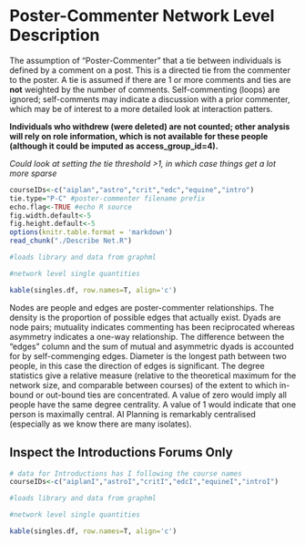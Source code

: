 Poster-Commenter Network Level Description
========================================================

The assumption of "Poster-Commenter" that a tie between individuals is defined by a comment on a post. This is a directed tie from the commenter to the poster. A tie is assumed if there are 1 or more comments and ties are **not** weighted by the number of comments. Self-commenting (loops) are ignored; self-comments may indicate a discussion with a prior commenter, which may be of interest to a more detailed look at interaction patters.

__Individuals who withdrew (were deleted) are not counted; other analysis will rely on role information, which is not available for these people (although it could be imputed as access_group_id=4).__

_Could look at setting the tie threshold >1, in which case things get a lot more sparse_

```r
courseIDs<-c("aiplan","astro","crit","edc","equine","intro")
tie.type="P-C" #poster-commenter filename prefix
echo.flag<-TRUE #echo R source
fig.width.default<-5
fig.height.default<-5
options(knitr.table.format = 'markdown')
read_chunk("./Describe Net.R")
```

```r
#loads library and data from graphml
```

```r
#network level single quantities
```

```r
kable(singles.df, row.names=T, align='c')
```

Nodes are people and edges are poster-commenter relationships. The density is the proportion of possible edges that actually exist. Dyads are node pairs; mutuality indicates commenting has been reciprocated whereas asymmetry indicates a one-way relationship. The difference between the "edges" column and the sum of mutual and asymmetric dyads is accounted for by self-commenging edges. Diameter is the longest path between two people, in this case the direction of edges is significant. The degree statistics give a relative measure (relative to the theoretical maximum for the network size, and comparable between courses) of the extent to which in-bound or out-bound ties are concentrated. A value of zero would imply all people have the same degree centrality. A value of 1 would indicate that one person is maximally central. AI Planning is remarkably centralised (especially as we know there are many isolates).

## Inspect the Introductions Forums Only
```r
# data for Introductions has I following the course names
courseIDs<-c("aiplanI","astroI","critI","edcI","equineI","introI")
```

```r
#loads library and data from graphml
```

```r
#network level single quantities
```

```r
kable(singles.df, row.names=T, align='c')
```
